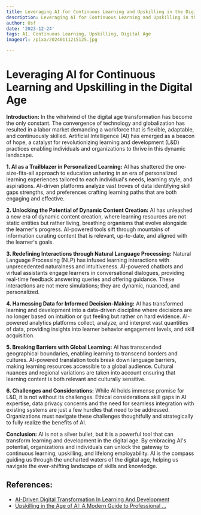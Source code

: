 ```yaml
---
title: Leveraging AI for Continuous Learning and Upskilling in the Digital Age
description: Leveraging AI for Continuous Learning and Upskilling in the Digital Age
author: Usf
date: '2023-12-24'
tags: AI, Continuous Learning, Upskilling, Digital Age
imageUrl: /pixa/20240111215125.jpg

---
```

# Leveraging AI for Continuous Learning and Upskilling in  the Digital Age

**Introduction:**
In  the whirlwind of the digital age transformation has become the only constant. The convergence of technology and globalization has resulted  in  a labor market demanding a workforce that is flexible, adaptable, and continuously skilled. Artificial Intelligence (AI) has emerged as a beacon of hope,  a catalyst for revolutionizing learning and development (L&D) practices enabling individuals and organizations  to  thrive in this dynamic landscape.

**1. AI as a Trailblazer in Personalized  Learning:**
AI has shattered the one-size-fits-all approach to education ushering  in an era of  personalized learning experiences tailored to each individual's needs, learning style, and aspirations. AI-driven platforms analyze vast troves of data  identifying skill gaps strengths, and preferences crafting learning paths that  are both engaging and effective.

**2. Unlocking the Potential of Dynamic Content Creation:**
AI has unleashed a new era of dynamic content creation, where learning resources are not static  entities but rather living,  breathing organisms that evolve alongside the learner's progress. AI-powered tools sift through mountains of information curating content that  is relevant, up-to-date, and aligned  with  the learner's goals.

**3. Redefining Interactions  through Natural Language Processing:**
Natural Language Processing (NLP)  has infused learning interactions with unprecedented naturalness and intuitiveness. AI-powered  chatbots and virtual assistants  engage  learners in conversational dialogues, providing real-time feedback  answering queries and offering guidance. These  interactions are not mere simulations; they are  dynamic, nuanced, and personalized.

**4. Harnessing Data for Informed  Decision-Making:**
AI has  transformed  learning and development into a data-driven discipline where decisions are no longer based on intuition or gut feeling but rather on hard evidence. AI-powered analytics platforms collect, analyze, and interpret vast quantities of data, providing insights into learner behavior engagement levels, and  skill acquisition.

**5. Breaking  Barriers with Global Learning:**
AI has transcended  geographical boundaries, enabling learning to transcend borders and cultures. AI-powered  translation tools break down  language  barriers, making learning resources  accessible to a global audience. Cultural nuances and  regional variations are taken into account ensuring that learning content is both relevant and culturally  sensitive.

**6. Challenges and Considerations:**
While  AI holds immense promise for  L&D, it is not without its challenges. Ethical considerations skill gaps in AI expertise, data privacy concerns and the need for seamless integration with existing systems are just a few hurdles that need to be addressed. Organizations must navigate these challenges thoughtfully and strategically to fully realize the benefits of AI.

**Conclusion:**
AI is not a silver bullet, but  it is  a powerful tool that can  transform learning and development in the digital  age. By embracing AI's potential, organizations and individuals can unlock the gateway  to continuous learning, upskilling, and lifelong employability. AI is the compass guiding us through the uncharted  waters of the digital age, helping us navigate the ever-shifting landscape of skills and knowledge.

## References:
- [AI-Driven Digital Transformation In Learning And Development](https://elearningindustry.com/ai-driven-digital-transformation-in-learning-and-development)
- [Upskilling in the Age of AI: A Modern Guide to Professional ...](https://www.linkedin.com/pulse/upskilling-age-ai-modern-guide-professional-development-kamil-banc)
